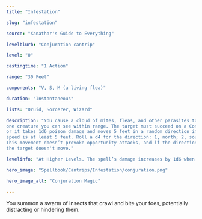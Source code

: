 ```yaml
---
title: "Infestation"

slug: "infestation"

source: "Xanathar's Guide to Everything"

levelblurb: "Conjuration cantrip"

level: "0"

castingtime: "1 Action"

range: "30 Feet"

components: "V, S, M (a living flea)"

duration: "Instantaneous"

lists: "Druid, Sorcerer, Wizard"

description: "You cause a cloud of mites, fleas, and other parasites to appear momentarily on 
one creature you can see within range. The target must succeed on a Constitution saving throw,
or it takes 1d6 poison damage and moves 5 feet in a random direction if it can move and its 
speed is at least 5 feet. Roll a d4 for the direction: 1, north; 2, south; 3, east; or 4, west. 
This movement doesn’t provoke opportunity attacks, and if the direction rolled is blocked, 
the target doesn't move."

levelinfo: "At Higher Levels. The spell’s damage increases by 1d6 when you reach 5th level (2d6), 11th level (3d6), and 17th level (4d6)."

hero_image: "Spellbook/Cantrips/Infestation/conjuration.png"

hero_image_alt: "Conjuration Magic"

---
```

You summon a swarm of insects that crawl and bite your foes, potentially distracting or hindering them.